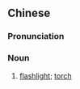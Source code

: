==Chinese==
{{zh-forms|s=手电}}

===Pronunciation===
{{zh-pron
|m=shuǒdiàn
|c=sau2 din6
|mn=chhiú-tiān
|cat=n
}}

===Noun===
{{zh-noun}}

# [[flashlight]]; [[torch]]